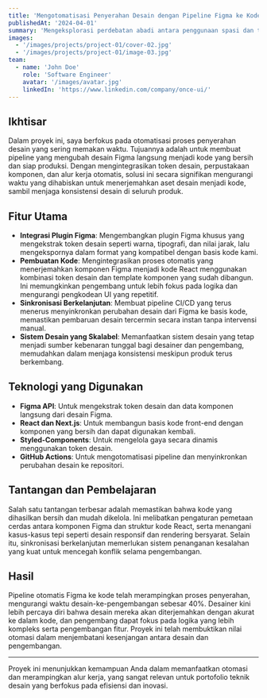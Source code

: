 ```yaml
---
title: 'Mengotomatisasi Penyerahan Desain dengan Pipeline Figma ke Kode'
publishedAt: '2024-04-01'
summary: 'Mengeksplorasi perdebatan abadi antara penggunaan spasi dan tab untuk indentasi kode, dan mengapa pilihan ini lebih penting dari yang Anda kira.'
images:
  - '/images/projects/project-01/cover-02.jpg'
  - '/images/projects/project-01/image-03.jpg'
team:
  - name: 'John Doe'
    role: 'Software Engineer'
    avatar: '/images/avatar.jpg'
    linkedIn: 'https://www.linkedin.com/company/once-ui/'
---
```


## Ikhtisar

Dalam proyek ini, saya berfokus pada otomatisasi proses penyerahan desain yang sering memakan waktu. Tujuannya adalah untuk membuat pipeline yang mengubah desain Figma langsung menjadi kode yang bersih dan siap produksi. Dengan mengintegrasikan token desain, perpustakaan komponen, dan alur kerja otomatis, solusi ini secara signifikan mengurangi waktu yang dihabiskan untuk menerjemahkan aset desain menjadi kode, sambil menjaga konsistensi desain di seluruh produk.

## Fitur Utama

- **Integrasi Plugin Figma**: Mengembangkan plugin Figma khusus yang mengekstrak token desain seperti warna, tipografi, dan nilai jarak, lalu mengekspornya dalam format yang kompatibel dengan basis kode kami.
- **Pembuatan Kode**: Mengintegrasikan proses otomatis yang menerjemahkan komponen Figma menjadi kode React menggunakan kombinasi token desain dan template komponen yang sudah dibangun. Ini memungkinkan pengembang untuk lebih fokus pada logika dan mengurangi pengkodean UI yang repetitif.
- **Sinkronisasi Berkelanjutan**: Membuat pipeline CI/CD yang terus menerus menyinkronkan perubahan desain dari Figma ke basis kode, memastikan pembaruan desain tercermin secara instan tanpa intervensi manual.
- **Sistem Desain yang Skalabel**: Memanfaatkan sistem desain yang tetap menjadi sumber kebenaran tunggal bagi desainer dan pengembang, memudahkan dalam menjaga konsistensi meskipun produk terus berkembang.

## Teknologi yang Digunakan

- **Figma API**: Untuk mengekstrak token desain dan data komponen langsung dari desain Figma.
- **React dan Next.js**: Untuk membangun basis kode front-end dengan komponen yang bersih dan dapat digunakan kembali.
- **Styled-Components**: Untuk mengelola gaya secara dinamis menggunakan token desain.
- **GitHub Actions**: Untuk mengotomatisasi pipeline dan menyinkronkan perubahan desain ke repositori.

## Tantangan dan Pembelajaran

Salah satu tantangan terbesar adalah memastikan bahwa kode yang dihasilkan bersih dan mudah dikelola. Ini melibatkan pengaturan pemetaan cerdas antara komponen Figma dan struktur kode React, serta menangani kasus-kasus tepi seperti desain responsif dan rendering bersyarat. Selain itu, sinkronisasi berkelanjutan memerlukan sistem penanganan kesalahan yang kuat untuk mencegah konflik selama pengembangan.

## Hasil

Pipeline otomatis Figma ke kode telah merampingkan proses penyerahan, mengurangi waktu desain-ke-pengembangan sebesar 40%. Desainer kini lebih percaya diri bahwa desain mereka akan diterjemahkan dengan akurat ke dalam kode, dan pengembang dapat fokus pada logika yang lebih kompleks serta pengembangan fitur. Proyek ini telah membuktikan nilai otomasi dalam menjembatani kesenjangan antara desain dan pengembangan.

---

Proyek ini menunjukkan kemampuan Anda dalam memanfaatkan otomasi dan merampingkan alur kerja, yang sangat relevan untuk portofolio teknik desain yang berfokus pada efisiensi dan inovasi.
